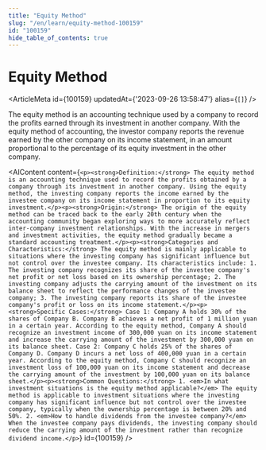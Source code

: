 ```yaml
---
title: "Equity Method"
slug: "/en/learn/equity-method-100159"
id: "100159"
hide_table_of_contents: true
---
```



# Equity Method

<ArticleMeta id={100159} updatedAt={'2023-09-26 13:58:47'} alias={`[]`} />
<div className='border-solid border-b border-t-0 my-4 border-[var(--ifm-color-gray-300)]' />

The equity method is an accounting technique used by a company to record the profits earned through its investment in another company. With the equity method of accounting, the investor company reports the revenue earned by the other company on its income statement, in an amount proportional to the percentage of its equity investment in the other company.

<AIContent content={`<p><strong>Definition:</strong> The equity method is an accounting technique used to record the profits obtained by a company through its investment in another company. Using the equity method, the investing company reports the income earned by the investee company on its income statement in proportion to its equity investment.</p><p><strong>Origin:</strong> The origin of the equity method can be traced back to the early 20th century when the accounting community began exploring ways to more accurately reflect inter-company investment relationships. With the increase in mergers and investment activities, the equity method gradually became a standard accounting treatment.</p><p><strong>Categories and Characteristics:</strong> The equity method is mainly applicable to situations where the investing company has significant influence but not control over the investee company. Its characteristics include: 1. The investing company recognizes its share of the investee company's net profit or net loss based on its ownership percentage; 2. The investing company adjusts the carrying amount of the investment on its balance sheet to reflect the performance changes of the investee company; 3. The investing company reports its share of the investee company's profit or loss on its income statement.</p><p><strong>Specific Cases:</strong> Case 1: Company A holds 30% of the shares of Company B. Company B achieves a net profit of 1 million yuan in a certain year. According to the equity method, Company A should recognize an investment income of 300,000 yuan on its income statement and increase the carrying amount of the investment by 300,000 yuan on its balance sheet. Case 2: Company C holds 25% of the shares of Company D. Company D incurs a net loss of 400,000 yuan in a certain year. According to the equity method, Company C should recognize an investment loss of 100,000 yuan on its income statement and decrease the carrying amount of the investment by 100,000 yuan on its balance sheet.</p><p><strong>Common Questions:</strong> 1. <em>In what investment situations is the equity method applicable?</em> The equity method is applicable to investment situations where the investing company has significant influence but not control over the investee company, typically when the ownership percentage is between 20% and 50%. 2. <em>How to handle dividends from the investee company?</em> When the investee company pays dividends, the investing company should reduce the carrying amount of the investment rather than recognize dividend income.</p>`} id={100159} />
